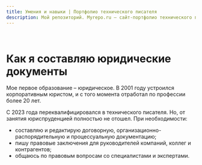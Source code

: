 ```yaml
---
title: Умения и навыки | Портфолио технического писателя
description: Мой репозиторий. Myrepo.ru – сайт-портфолио технического писателя
---
```


<br />

# Как я составляю юридические документы

Мое первое образование – юридическое. В 2001 году устроился корпоративным юристом, и с того момента отработал по профессии более 20 лет.

С 2023 года переквалифицировался в технического писателя. Но, от занятия юриспруденцией полностью не отошел. При необходимости: 

- составляю и редактирую договорную, организационно-распорядительную и процессуальную документацию;
- пишу правовые заключения для руководителей компаний, коллег и контрагентов;
- общаюсь по правовым вопросам со специалистами и экспертами.
